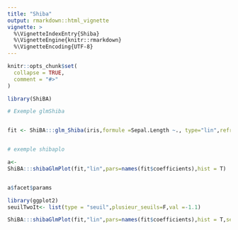 ```yaml
---
title: "Shiba"
output: rmarkdown::html_vignette
vignette: >
  %\VignetteIndexEntry{Shiba}
  %\VignetteEngine{knitr::rmarkdown}
  %\VignetteEncoding{UTF-8}
---
```


```r
knitr::opts_chunk$set(
  collapse = TRUE,
  comment = "#>"
)
```

```r
library(ShiBA)
```


```r
# Exemple glmShiba


fit <- ShiBA:::glm_Shiba(iris,formule =Sepal.Length ~., type="lin",refresh = 0)



```

```r
# exemple shibaplo

a<-
ShiBA:::shibaGlmPlot(fit,"lin",pars=names(fit$coefficients),hist = T)


a$facet$params

```

```r
library(ggplot2)
seuilTwoIt<- list(type = "seuil",plusieur_seuils=F,val =-1.1)

ShiBA:::shibaGlmPlot(fit,"lin",pars=names(fit$coefficients),hist = T,seuilTwoIt = seuilTwoIt)+xlim(c(-1.5,0))
```


